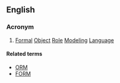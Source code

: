 ==English==

===Acronym===
{{rfc-header|Acronym}}
{{head|en|acronym}}

# {{label|en|computing}} [[formal|Formal]] [[object|Object]] [[role|Role]] [[modeling|Modeling]] [[language|Language]]

====Related terms====
* [[ORM]]
* [[FORM]]